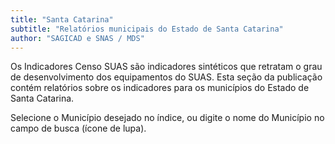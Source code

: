 ```yaml
---
title: "Santa Catarina"
subtitle: "Relatórios municipais do Estado de Santa Catarina"
author: "SAGICAD e SNAS / MDS"
---
```


Os Indicadores Censo SUAS são indicadores sintéticos que retratam o grau de desenvolvimento dos equipamentos do SUAS. Esta seção da publicação contém relatórios sobre os indicadores para os municípios do Estado de Santa Catarina.

Selecione o Município desejado no índice, ou digite o nome do Município no campo de busca (ícone de lupa).

